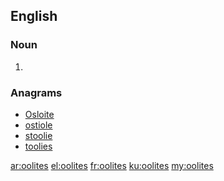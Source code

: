 ==English==

===Noun===
{{head|en|noun plural form}}

# {{plural of|oolite|lang=en}}

===Anagrams===
* [[Osloite#English|Osloite]]
* [[ostiole#English|ostiole]]
* [[stoolie#English|stoolie]]
* [[toolies#English|toolies]]

[[ar:oolites]]
[[el:oolites]]
[[fr:oolites]]
[[ku:oolites]]
[[my:oolites]]